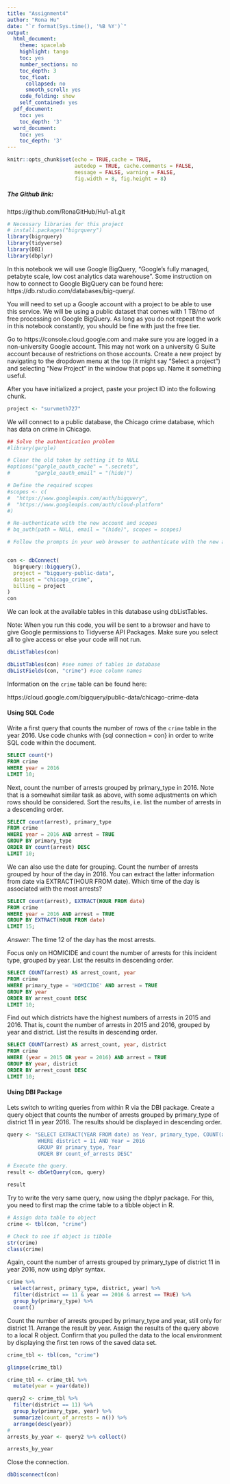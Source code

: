 ```yaml
---
title: "Assignment4"
author: "Rona Hu"
date: "`r format(Sys.time(), '%B %Y')`"
output:
  html_document:
    theme: spacelab
    highlight: tango
    toc: yes
    number_sections: no
    toc_depth: 3
    toc_float:
      collapsed: no
      smooth_scroll: yes
    code_folding: show
    self_contained: yes
  pdf_document:
    toc: yes
    toc_depth: '3'
  word_document:
    toc: yes
    toc_depth: '3'
---
```


```r
knitr::opts_chunk$set(echo = TRUE,cache = TRUE, 
                      autodep = TRUE, cache.comments = FALSE,
                      message = FALSE, warning = FALSE,
                      fig.width = 8, fig.height = 8)
```

##### The Github link:
https://github.com/RonaGitHub/Hu1-a1.git


```r
# Necessary libraries for this project
# install.packages("bigrquery")
library(bigrquery)
library(tidyverse)
library(DBI)
library(dbplyr)
```

In this notebook we will use Google BigQuery, "Google's fully managed, petabyte scale, low cost analytics data warehouse". Some instruction on how to connect to Google BigQuery can be found here: https://db.rstudio.com/databases/big-query/.

You will need to set up a Google account with a project to be able to use this service. We will be using a public dataset that comes with 1 TB/mo of free processing on Google BigQuery. As long as you do not repeat the work in this notebook constantly, you should be fine with just the free tier.

Go to https://console.cloud.google.com and make sure you are logged in a non-university Google account. This may not work on a university G Suite account because of restrictions on those accounts. Create a new project by navigating to the dropdown menu at the top (it might say "Select a project") and selecting "New Project" in the window that pops up. Name it something useful.

After you have initialized a project, paste your project ID into the following chunk.

```r
project <- "survmeth727"
```

We will connect to a public database, the Chicago crime database, which has data on crime in Chicago.

```r
## Solve the authentication problem
#library(gargle)

# Clear the old token by setting it to NULL
#options("gargle_oauth_cache" = ".secrets",
#        "gargle_oauth_email" = "(hide)")

# Define the required scopes
#scopes <- c(
#  "https://www.googleapis.com/auth/bigquery",
#  "https://www.googleapis.com/auth/cloud-platform"
#)

# Re-authenticate with the new account and scopes
# bq_auth(path = NULL, email = "(hide)", scopes = scopes)

# Follow the prompts in your web browser to authenticate with the new account


con <- dbConnect(
  bigrquery::bigquery(),
  project = "bigquery-public-data",
  dataset = "chicago_crime",
  billing = project
)
con
```

We can look at the available tables in this database using dbListTables.

Note: When you run this code, you will be sent to a browser and have to give Google permissions to Tidyverse API Packages. Make sure you select all to give access or else your code will not run.

```r
dbListTables(con)
```

```r
dbListTables(con) #see names of tables in database
dbListFields(con, "crime") #see column names
```


Information on the `crime` table can be found here:

https://cloud.google.com/bigquery/public-data/chicago-crime-data

#### Using SQL Code

Write a first query that counts the number of rows of the `crime` table in the year 2016. Use code chunks with {sql connection = con} in order to write SQL code within the document.

```sql
SELECT count(*)
FROM crime
WHERE year = 2016
LIMIT 10;
```


Next, count the number of arrests grouped by primary_type in 2016. Note that is a somewhat similar task as above, with some adjustments on which rows should be considered. Sort the results, i.e. list the number of arrests in a descending order.

```sql
SELECT count(arrest), primary_type
FROM crime
WHERE year = 2016 AND arrest = TRUE
GROUP BY primary_type
ORDER BY count(arrest) DESC
LIMIT 10;
```

We can also use the date for grouping. Count the number of arrests grouped by hour of the day in 2016. You can extract the latter information from date via EXTRACT(HOUR FROM date). Which time of the day is associated with the most arrests?

```sql
SELECT count(arrest), EXTRACT(HOUR FROM date)
FROM crime
WHERE year = 2016 AND arrest = TRUE
GROUP BY EXTRACT(HOUR FROM date)
LIMIT 15;
```

*Answer*: The time 12 of the day has the most arrests.

Focus only on HOMICIDE and count the number of arrests for this incident type, grouped by year. List the results in descending order.

```sql
SELECT COUNT(arrest) AS arrest_count, year
FROM crime
WHERE primary_type = 'HOMICIDE' AND arrest = TRUE
GROUP BY year
ORDER BY arrest_count DESC
LIMIT 10;
```

Find out which districts have the highest numbers of arrests in 2015 and 2016. That is, count the number of arrests in 2015 and 2016, grouped by year and district. List the results in descending order.

```sql
SELECT COUNT(arrest) AS arrest_count, year, district
FROM crime
WHERE (year = 2015 OR year = 2016) AND arrest = TRUE
GROUP BY year, district
ORDER BY arrest_count DESC
LIMIT 10;
```

#### Using DBI Package

Lets switch to writing queries from within R via the DBI package. Create a query object that counts the number of arrests grouped by primary_type of district 11 in year 2016. The results should be displayed in descending order.

```r
query <- "SELECT EXTRACT(YEAR FROM date) as Year, primary_type, COUNT(arrest) as count_of_arrests FROM crime
          WHERE district = 11 AND Year = 2016
          GROUP BY primary_type, Year
          ORDER BY count_of_arrests DESC"

# Execute the query.
result <- dbGetQuery(con, query)

result
```

Try to write the very same query, now using the dbplyr package. For this, you need to first map the crime table to a tibble object in R.

```r
# Assign data table to object
crime <- tbl(con, "crime")

# Check to see if object is tibble
str(crime)
class(crime)
```

Again, count the number of arrests grouped by primary_type of district 11 in year 2016, now using dplyr syntax.

```r
crime %>%
  select(arrest, primary_type, district, year) %>%
  filter(district == 11 & year == 2016 & arrest == TRUE) %>%
  group_by(primary_type) %>% 
  count()
```

Count the number of arrests grouped by primary_type and year, still only for district 11. Arrange the result by year.
Assign the results of the query above to a local R object.
Confirm that you pulled the data to the local environment by displaying the first ten rows of the saved data set.

```r
crime_tbl <- tbl(con, "crime")

glimpse(crime_tbl)

crime_tbl <- crime_tbl %>%
  mutate(year = year(date))

query2 <- crime_tbl %>%
  filter(district == 11) %>%
  group_by(primary_type, year) %>%
  summarize(count_of_arrests = n()) %>%
  arrange(desc(year))
# 
arrests_by_year <- query2 %>% collect()

arrests_by_year
```

Close the connection.

```r
dbDisconnect(con)
```

